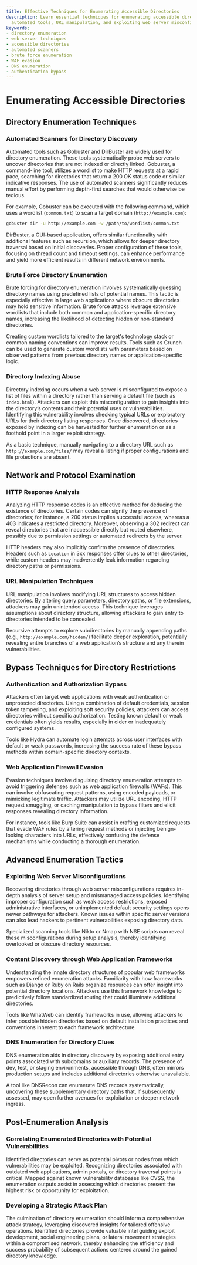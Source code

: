```yaml
---
title: Effective Techniques for Enumerating Accessible Directories
description: Learn essential techniques for enumerating accessible directories through
  automated tools, URL manipulation, and exploiting web server misconfigurations.
keywords:
- directory enumeration
- web server techniques
- accessible directories
- automated scanners
- brute force enumeration
- WAF evasion
- DNS enumeration
- authentication bypass
---
```


# Enumerating Accessible Directories

## Directory Enumeration Techniques

### Automated Scanners for Directory Discovery

Automated tools such as Gobuster and DirBuster are widely used for directory enumeration. These tools systematically probe web servers to uncover directories that are not indexed or directly linked. Gobuster, a command-line tool, utilizes a wordlist to make HTTP requests at a rapid pace, searching for directories that return a 200 OK status code or similar indicative responses. The use of automated scanners significantly reduces manual effort by performing depth-first searches that would otherwise be tedious.

For example, Gobuster can be executed with the following command, which uses a wordlist (`common.txt`) to scan a target domain (`http://example.com`):

```bash
gobuster dir -u http://example.com -w /path/to/wordlist/common.txt
```

DirBuster, a GUI-based application, offers similar functionality with additional features such as recursion, which allows for deeper directory traversal based on initial discoveries. Proper configuration of these tools, focusing on thread count and timeout settings, can enhance performance and yield more efficient results in different network environments.

### Brute Force Directory Enumeration

Brute forcing for directory enumeration involves systematically guessing directory names using predefined lists of potential names. This tactic is especially effective in large web applications where obscure directories may hold sensitive information. Brute force attacks leverage extensive wordlists that include both common and application-specific directory names, increasing the likelihood of detecting hidden or non-standard directories.

Creating custom wordlists tailored to the target's technology stack or common naming conventions can improve results. Tools such as Crunch can be used to generate custom wordlists with parameters based on observed patterns from previous directory names or application-specific logic.

### Directory Indexing Abuse

Directory indexing occurs when a web server is misconfigured to expose a list of files within a directory rather than serving a default file (such as `index.html`). Attackers can exploit this misconfiguration to gain insights into the directory’s contents and their potential uses or vulnerabilities. Identifying this vulnerability involves checking typical URLs or exploratory URLs for their directory listing responses. Once discovered, directories exposed by indexing can be harvested for further enumeration or as a foothold point in a larger exploit strategy.

As a basic technique, manually navigating to a directory URL such as `http://example.com/files/` may reveal a listing if proper configurations and file protections are absent.

## Network and Protocol Examination

### HTTP Response Analysis

Analyzing HTTP response codes is an effective method for deducing the existence of directories. Certain codes can signify the presence of directories; for instance, a 200 status implies successful access, whereas a 403 indicates a restricted directory. Moreover, observing a 302 redirect can reveal directories that are inaccessible directly but routed elsewhere, possibly due to permission settings or automated redirects by the server.

HTTP headers may also implicitly confirm the presence of directories. Headers such as `Location` in 3xx responses offer clues to other directories, while custom headers may inadvertently leak information regarding directory paths or permissions.

### URL Manipulation Techniques

URL manipulation involves modifying URL structures to access hidden directories. By altering query parameters, directory paths, or file extensions, attackers may gain unintended access. This technique leverages assumptions about directory structure, allowing attackers to gain entry to directories intended to be concealed.

Recursive attempts to explore subdirectories by manually appending paths (e.g., `http://example.com/hidden/`) facilitate deeper exploration, potentially revealing entire branches of a web application’s structure and any therein vulnerabilities.

## Bypass Techniques for Directory Restrictions

### Authentication and Authorization Bypass

Attackers often target web applications with weak authentication or unprotected directories. Using a combination of default credentials, session token tampering, and exploiting soft security policies, attackers can access directories without specific authorization. Testing known default or weak credentials often yields results, especially in older or inadequately configured systems.

Tools like Hydra can automate login attempts across user interfaces with default or weak passwords, increasing the success rate of these bypass methods within domain-specific directory contexts.

### Web Application Firewall Evasion

Evasion techniques involve disguising directory enumeration attempts to avoid triggering defenses such as web application firewalls (WAFs). This can involve obfuscating request patterns, using encoded payloads, or mimicking legitimate traffic. Attackers may utilize URL encoding, HTTP request smuggling, or caching manipulation to bypass filters and elicit responses revealing directory information.

For instance, tools like Burp Suite can assist in crafting customized requests that evade WAF rules by altering request methods or injecting benign-looking characters into URLs, effectively confusing the defense mechanisms while conducting a thorough enumeration.

## Advanced Enumeration Tactics

### Exploiting Web Server Misconfigurations

Recovering directories through web server misconfigurations requires in-depth analysis of server setup and mismanaged access policies. Identifying improper configuration such as weak access restrictions, exposed administrative interfaces, or unimplemented default security settings opens newer pathways for attackers. Known issues within specific server versions can also lead hackers to pertinent vulnerabilities exposing directory data.

Specialized scanning tools like Nikto or Nmap with NSE scripts can reveal these misconfigurations during setup analysis, thereby identifying overlooked or obscure directory resources.

### Content Discovery through Web Application Frameworks

Understanding the innate directory structures of popular web frameworks empowers refined enumeration attacks. Familiarity with how frameworks such as Django or Ruby on Rails organize resources can offer insight into potential directory locations. Attackers use this framework knowledge to predictively follow standardized routing that could illuminate additional directories.

Tools like WhatWeb can identify frameworks in use, allowing attackers to infer possible hidden directories based on default installation practices and conventions inherent to each framework architecture.

### DNS Enumeration for Directory Clues

DNS enumeration aids in directory discovery by exposing additional entry points associated with subdomains or auxiliary records. The presence of dev, test, or staging environments, accessible through DNS, often mirrors production setups and includes additional directories otherwise unavailable.

A tool like DNSRecon can enumerate DNS records systematically, uncovering these supplementary directory paths that, if subsequently assessed, may open further avenues for exploitation or deeper network ingress.

## Post-Enumeration Analysis

### Correlating Enumerated Directories with Potential Vulnerabilities

Identified directories can serve as potential pivots or nodes from which vulnerabilities may be exploited. Recognizing directories associated with outdated web applications, admin portals, or directory traversal points is critical. Mapped against known vulnerability databases like CVSS, the enumeration outputs assist in assessing which directories present the highest risk or opportunity for exploitation.

### Developing a Strategic Attack Plan

The culmination of directory enumeration should inform a comprehensive attack strategy, leveraging discovered insights for tailored offensive operations. Identified directories provide valuable intel guiding exploit development, social engineering plans, or lateral movement strategies within a compromised network, thereby enhancing the efficiency and success probability of subsequent actions centered around the gained directory knowledge.